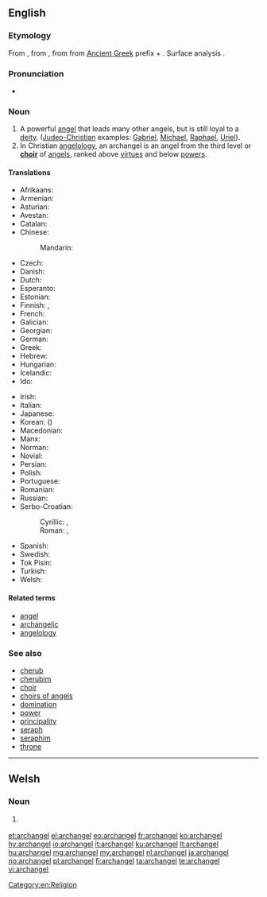 {{also|Archangel}}
==English==
{{slim-wikipedia|lang=en}}

===Etymology===
From {{etyl|fro|en}} {{m|fro|archangele}}, from {{etyl|la|en}} {{m|la|archangelus}}, from {{etyl|grc|en}} {{m|grc|ἀρχάγγελος}} from [[Ancient Greek]] prefix {{m|grc|αρχ-}} + {{term|ἄγγελος||messenger|lang=grc}}. Surface analysis {{prefix|arch|angel|lang=en}}.

===Pronunciation===
* {{IPA|/ˈɑː(r)kˌeɪn.dʒəl/|lang=en}}

===Noun===
{{en-noun|archangels}}

# A powerful [[angel]] that leads many other angels, but is still loyal to a [[deity]]. ([[Judeo-Christian]] examples: [[Gabriel]], [[Michael]], [[Raphael]], [[Uriel]]).
# In Christian [[angelology]], an archangel is an angel from the third level or '''[[choir]]''' of [[angel]]s, ranked above [[virtue]]s and below [[power]]s.

====Translations====
{{trans-top|angel who leads other angels}}
* Afrikaans: {{t|af|aartsengel}}
* Armenian: {{t|hy|հրեշտակապետ}}
* Asturian: {{t|ast|arcánxel|m}}
* Avestan: {{t|ae|𐬀𐬨𐬆𐬱𐬀 𐬯𐬞𐬆𐬧𐬙𐬀|tr=Aməša Spəṇta}}
* Catalan: {{t|ca|arcàngel|m}}
* Chinese:
*: Mandarin: {{t|cmn|大天使|tr=dàtiānshǐ|sc=Hani}}
* Czech: {{t|cs|archanděl|m}}
* Danish: {{t|da|ærkeengel}}
* Dutch: {{t+|nl|aartsengel|m}}
* Esperanto: {{t|eo|ĉefanĝelo}}
* Estonian: {{t|et|peaingel}}
* Finnish: {{t+|fi|arkkienkeli}}, {{t|fi|ylienkeli}}
* French: {{t+|fr|archange}}
* Galician: {{t|gl|arcanxo|m}}
* Georgian: {{t|ka|მთავარანგელოზი|sc=Geor}}
* German: {{t+|de|Erzengel|m}}
* Greek: {{t+|el|αρχάγγελος|m}}
* Hebrew: {{t|he|רַב־מַלְאָךְ|m|tr=rav-mal'ákh}}
* Hungarian: {{t+|hu|arkangyal}}
* Icelandic: {{t|is|erkiengill|m}}
* Ido: {{t+|io|arkianjelo}}
{{trans-mid}}
* Irish: {{t|ga|ardaingeal|m}}
* Italian: {{t+|it|arcangelo|m}}
* Japanese: {{t|ja|大天使|tr=だいてんし, dai-tenshi}}
* Korean: {{t+|ko|대천사|sc=Kore}} ({{t|ko|大天使|sc=Kore}})
* Macedonian: {{t|mk|архангел|m}}
* Manx: {{t|gv|ard-ainle|m}}
* Norman: {{t|nrf|archange|m}} {{qualifier|Jersey}}
* Novial: {{t|nov|arkianjele}}
* Persian: {{t|fa|فرشتگان مقرب|tr=fereštegân-e moqarrab|sc=fa-Arab}}
* Polish: {{t+|pl|archanioł|m}}
* Portuguese: {{t+|pt|arcanjo|m}}
* Romanian: {{t+|ro|arhanghel|m}}
* Russian: {{t+|ru|арха́нгел|m}}
* Serbo-Croatian:
*: Cyrillic: {{t|sh|арханђел|m|sc=Cyrl}}, {{t|sh|арханђео|m|sc=Cyrl}}
*: Roman: {{t+|sh|arhanđel|m}}, {{t|sh|arhanđeo|m}}
* Spanish: {{t+|es|arcángel|m}}
* Swedish: {{t|sv|ärkeängel|c}}
* Tok Pisin: {{t|tpi|akanggelo}}
* Turkish: {{t|tr|baş melek}}
* Welsh: {{t|cy|archangel|m}}
{{trans-bottom}}

====Related terms====
{{rel-top|}}
* [[angel]]
* [[archangelic]]
* [[angelology]]
{{rel-mid}}
{{rel-bottom}}

===See also===
* [[cherub]]
* [[cherubim]]
* [[choir]]
* [[choirs of angels]]
* [[domination]]
* [[power]]
* [[principality]]
* [[seraph]]
* [[seraphim]]
* [[throne]]

[[Category:en:Religion]]

----

==Welsh==

===Noun===
{{cy-noun|m|archangylion}}

# {{context|religion|lang=cy}} {{l/en|archangel}}

[[et:archangel]]
[[el:archangel]]
[[eo:archangel]]
[[fr:archangel]]
[[ko:archangel]]
[[hy:archangel]]
[[io:archangel]]
[[it:archangel]]
[[ku:archangel]]
[[lt:archangel]]
[[hu:archangel]]
[[mg:archangel]]
[[my:archangel]]
[[nl:archangel]]
[[ja:archangel]]
[[no:archangel]]
[[pl:archangel]]
[[fi:archangel]]
[[ta:archangel]]
[[te:archangel]]
[[vi:archangel]]
